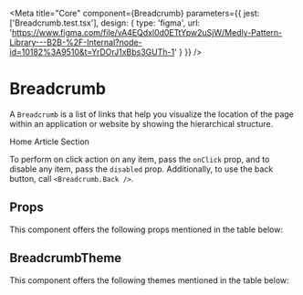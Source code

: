 
<Meta
    title="Core"
    component={Breadcrumb}
    parameters={{
        jest: ['Breadcrumb.test.tsx'],
        design: {
            type: 'figma',
            url: 'https://www.figma.com/file/vA4EQdxl0d0ETtYpw2uSjW/Medly-Pattern-Library---B2B-%2F-Internal?node-id=10182%3A9510&t=YrDOrJ1xBbs3GUTh-1'
        }
    }}
/>

# Breadcrumb

A `Breadcrumb` is a list of links that help you visualize the location of the page within an application or website by showing the hierarchical structure.

<Preview withToolbar>
    <Story name="Breadcrumb">
        <Breadcrumb>
            <Breadcrumb.Item onClick={action('Home')}>Home</Breadcrumb.Item>
            <Breadcrumb.Item onClick={action('Article')}>Article</Breadcrumb.Item>
            <Breadcrumb.Item disabled onClick={action('Section')}>
                Section
            </Breadcrumb.Item>
        </Breadcrumb>
    </Story>
</Preview>

To perform on click action on any item, pass the `onClick` prop, and to disable any item, pass the `disabled` prop.
Additionally, to use the back button, call `<Breadcrumb.Back />`.

<Preview withToolbar>
    <Breadcrumb.Back onClick={action('Back')} />
</Preview>

## Props

This component offers the following props mentioned in the table below:

<Props of={Breadcrumb} />

## BreadcrumbTheme

This component offers the following themes mentioned in the table below:

<Props of={stories.ThemeInterface} />
